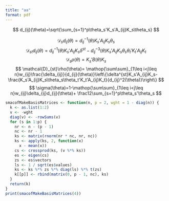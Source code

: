 ```yaml
---
title: "aa"
format: pdf
---
```

$$
d_{ij}(\theta)=\sqrt{\sum_{s=1}^p\theta_s'K_s'A_{ij}K_s\theta_s}
$$

$$
\mathcal{D}_sd_{ij}(\theta)=d_{ij}^{-1}(\theta)K_s'A_{ij}K_s\theta_s
$$
$$
\mathcal{D}_{st}d_{ij}(\theta)=d_{ij}^{-1}(\theta)K_s'A_{ij}K_s\delta^{st}-d_{ij}^{-3}(\theta)K_s'A_{ij}K_s\theta_s\theta_t'K_t'A_{ij}K_t
$$
$$
\mathcal{D}_s\rho(\theta)=K_s'B(\theta)K_s
$$
$$
\mathcal{D}_{st}\rho(\theta)=
\mathop{\sum\sum}_{1\leq i<j\leq n}w_{ij}\frac{\delta_{ij}}{d_{ij}(\theta)}\left\{\delta^{st}K_s'A_{ij}K_s-\frac{K_s'A_{ij}K_s\theta_s\theta_t'K_t'A_{ij}K_t}{d_{ij}^2(\theta)}\right\}
$$
$$
\sigma(\theta)=1-\mathop{\sum\sum}_{1\leq i<j\leq n}w_{ij}\delta_{ij}d_{ij}(\theta)+
\frac12\sum_{s=1}^p\theta_s'\theta_s
$$

```r
smacofMakeBasisMatrices <- function(n, p = 2, wght = 1 - diag(n)) {
  k <- as.list(1:2)
  v <- -wght
  diag(v) <- -rowSums(v)
  for (s in 1:p) {
    nr <- n - (p - 1)
    nc <- nr - 1
    ks <- matrix(rnorm(nr * nc, nr, nc))
    ks <- apply(ks, 2, function(x)
      x - mean(x))
    cs <- crossprod(ks, (v %*% ks))
    es <- eigen(cs)
    zs <- es$vectors
    ls <- 1 / sqrt(es$values)
    ks <- ks %*% zs %*% diag(ls) %*% t(zs)
    k[[p]] <- rbind(matrix(0, p - 1, nc), ks)
  }
  return(k)
}
print(smacofMakeBasisMatrices(4))
```